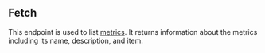 ## Fetch

This endpoint is used to list [metrics](../guides/concepts##metric).
It returns information about the metrics including its name, description, and item.
